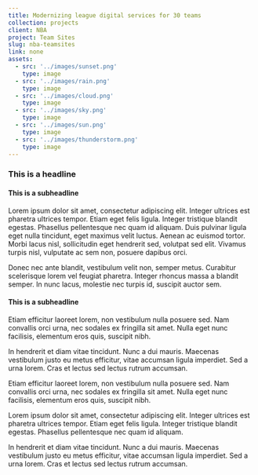 ```yaml
---
title: Modernizing league digital services for 30 teams
collection: projects
client: NBA
project: Team Sites
slug: nba-teamsites
link: none
assets:
  - src: '../images/sunset.png'
    type: image
  - src: '../images/rain.png'
    type: image
  - src: '../images/cloud.png'
    type: image
  - src: '../images/sky.png'
    type: image
  - src: '../images/sun.png'
    type: image
  - src: '../images/thunderstorm.png'
    type: image
---
```


<h3>This is a headline</h3>

<h4>This is a subheadline</h4>
<p>
	Lorem ipsum dolor sit amet, consectetur adipiscing elit. Integer ultrices est pharetra ultrices
	tempor. Etiam eget felis ligula. Integer tristique blandit egestas. Phasellus pellentesque nec
	quam id aliquam. Duis pulvinar ligula eget nulla tincidunt, eget maximus velit luctus. Aenean ac
	euismod tortor. Morbi lacus nisl, sollicitudin eget hendrerit sed, volutpat sed elit. Vivamus
	turpis nisl, vulputate ac sem non, posuere dapibus orci.
</p>

<p>
	Donec nec ante blandit, vestibulum velit non, semper metus. Curabitur scelerisque lorem vel
	feugiat pharetra. Integer rhoncus massa a blandit semper. In nunc lacus, molestie nec turpis id,
	suscipit auctor sem.
</p>

<h4>This is a subheadline</h4>
<p>
	Etiam efficitur laoreet lorem, non vestibulum nulla posuere sed. Nam convallis orci urna, nec
	sodales ex fringilla sit amet. Nulla eget nunc facilisis, elementum eros quis, suscipit nibh.
</p>

<p>
	In hendrerit et diam vitae tincidunt. Nunc a dui mauris. Maecenas vestibulum justo eu metus
	efficitur, vitae accumsan ligula imperdiet. Sed a urna lorem. Cras et lectus sed lectus rutrum
	accumsan.
</p>

<p>
	Etiam efficitur laoreet lorem, non vestibulum nulla posuere sed. Nam convallis orci urna, nec
	sodales ex fringilla sit amet. Nulla eget nunc facilisis, elementum eros quis, suscipit nibh.
</p>

<p>
	Lorem ipsum dolor sit amet, consectetur adipiscing elit. Integer ultrices est pharetra ultrices
	tempor. Etiam eget felis ligula. Integer tristique blandit egestas. Phasellus pellentesque nec
	quam id aliquam.
</p>

<p>
	In hendrerit et diam vitae tincidunt. Nunc a dui mauris. Maecenas vestibulum justo eu metus
	efficitur, vitae accumsan ligula imperdiet. Sed a urna lorem. Cras et lectus sed lectus rutrum
	accumsan.
</p>